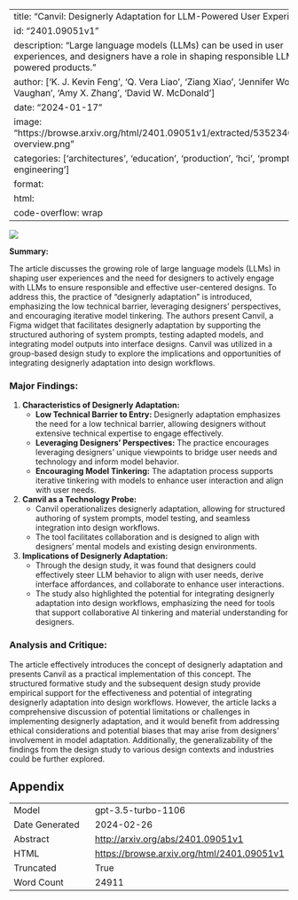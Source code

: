 
---
title: "Canvil: Designerly Adaptation for LLM-Powered User Experiences"
id: "2401.09051v1"
description: "Large language models (LLMs) can be used in user experiences, and designers have a role in shaping responsible LLM-powered products."
author: ['K. J. Kevin Feng', 'Q. Vera Liao', 'Ziang Xiao', 'Jennifer Wortman Vaughan', 'Amy X. Zhang', 'David W. McDonald']
date: "2024-01-17"
image: "https://browse.arxiv.org/html/2401.09051v1/extracted/5352340/canvil-overview.png"
categories: ['architectures', 'education', 'production', 'hci', 'prompt-engineering']
format:
  html:
    code-overflow: wrap
---

![](https://browse.arxiv.org/html/2401.09051v1/extracted/5352340/canvil-overview.png)

**Summary:**

The article discusses the growing role of large language models (LLMs) in shaping user experiences and the need for designers to actively engage with LLMs to ensure responsible and effective user-centered designs. To address this, the practice of "designerly adaptation" is introduced, emphasizing the low technical barrier, leveraging designers' perspectives, and encouraging iterative model tinkering. The authors present Canvil, a Figma widget that facilitates designerly adaptation by supporting the structured authoring of system prompts, testing adapted models, and integrating model outputs into interface designs. Canvil was utilized in a group-based design study to explore the implications and opportunities of integrating designerly adaptation into design workflows.

### Major Findings:
1. **Characteristics of Designerly Adaptation:**
    - **Low Technical Barrier to Entry:** Designerly adaptation emphasizes the need for a low technical barrier, allowing designers without extensive technical expertise to engage effectively.
    - **Leveraging Designers' Perspectives:** The practice encourages leveraging designers' unique viewpoints to bridge user needs and technology and inform model behavior.
    - **Encouraging Model Tinkering:** The adaptation process supports iterative tinkering with models to enhance user interaction and align with user needs.

2. **Canvil as a Technology Probe:**
    - Canvil operationalizes designerly adaptation, allowing for structured authoring of system prompts, model testing, and seamless integration into design workflows.
    - The tool facilitates collaboration and is designed to align with designers' mental models and existing design environments.

3. **Implications of Designerly Adaptation:**
    - Through the design study, it was found that designers could effectively steer LLM behavior to align with user needs, derive interface affordances, and collaborate to enhance user interactions.
    - The study also highlighted the potential for integrating designerly adaptation into design workflows, emphasizing the need for tools that support collaborative AI tinkering and material understanding for designers.

### Analysis and Critique:
The article effectively introduces the concept of designerly adaptation and presents Canvil as a practical implementation of this concept. The structured formative study and the subsequent design study provide empirical support for the effectiveness and potential of integrating designerly adaptation into design workflows. However, the article lacks a comprehensive discussion of potential limitations or challenges in implementing designerly adaptation, and it would benefit from addressing ethical considerations and potential biases that may arise from designers' involvement in model adaptation. Additionally, the generalizability of the findings from the design study to various design contexts and industries could be further explored.

## Appendix

|          |          |
|----------|----------|
| Model     | gpt-3.5-turbo-1106       |
| Date Generated     | 2024-02-26       |
| Abstract | [http://arxiv.org/abs/2401.09051v1](http://arxiv.org/abs/2401.09051v1)        |
| HTML     | [https://browse.arxiv.org/html/2401.09051v1](https://browse.arxiv.org/html/2401.09051v1)       |
| Truncated       | True       |
| Word Count       | 24911       |